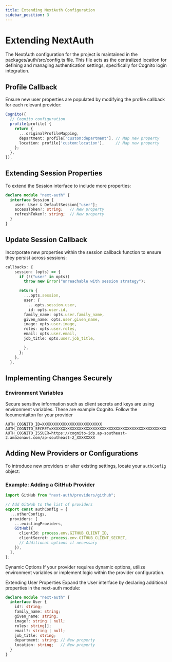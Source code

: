 ```yaml
---
title: Extending NextAuth Configuration
sidebar_position: 3
---
```


# Extending NextAuth

The NextAuth configuration for the project is maintained in the packages/auth/src/config.ts file. This file acts as the centralized location for defining and managing authentication settings, specifically for Cognito login integration. 



## Profile Callback

Ensure new user properties are populated by modifying the profile callback for each relevant provider:

```typescript
Cognito({
  // Cognito configuration
  profile(profile) {
    return {
      ...originalProfileMapping,
      department: profile['custom:department'], // Map new property
      location: profile['custom:location'],     // Map new property
    };
  },
}),
```


## Extending Session Properties

To extend the Session interface to include more properties:

```typescript
declare module "next-auth" {
  interface Session {
    user: User & DefaultSession["user"];
    accessToken?: string;   // New property
    refreshToken?: string;  // New property
  }
}
```

## Update Session Callback

Incorporate new properties within the session callback function to ensure they persist across sessions:

``` typescript
callbacks: {
    session: (opts) => {
      if (!("user" in opts))
        throw new Error("unreachable with session strategy");

      return {
        ...opts.session,
        user: {
          ...opts.session.user,
          id: opts.user.id,
        family_name: opts.user.family_name,
        given_name: opts.user.given_name,
        image: opts.user.image,
        roles: opts.user.roles,
        email: opts.user.email,
        job_title: opts.user.job_title,       

        },
      };
    },
  },
```


## Implementing Changes Securely

### Environment Variables

Secure sensitive information such as client secrets and keys are using environment variables. These are example Cognito. Follow the focumentaiton for your provider

```
AUTH_COGNITO_ID=XXXXXXXXXXXXXXXXXXXXXXXXXX
AUTH_COGNITO_SECRET=XXXXXXXXXXXXXXXXXXXXXXXXXXXXXXXXXXXXXXXXXXXXXXXXXX
AUTH_COGNITO_ISSUER=https://cognito-idp.ap-southeast-2.amazonaws.com/ap-southeast-2_XXXXXXXX
```



## Adding New Providers or Configurations

To introduce new providers or alter existing settings, locate your `authConfig` object:

### Example: Adding a GitHub Provider

```typescript
import GitHub from "next-auth/providers/github";

// Add GitHub to the list of providers
export const authConfig = {
  ...otherConfigs,
  providers: [
    ...existingProviders,
    GitHub({
      clientId: process.env.GITHUB_CLIENT_ID,
      clientSecret: process.env.GITHUB_CLIENT_SECRET,
      // Additional options if necessary
    }),
  ],
};
```

Dynamic Options
If your provider requires dynamic options, utilize environment variables or implement logic within the provider configuration.

Extending User Properties
Expand the User interface by declaring additional properties in the next-auth module:

```typescript
declare module "next-auth" {
  interface User {
    id?: string;
    family_name: string;
    given_name: string;
    image?: string | null;
    roles: string[];
    email?: string | null;
    job_title: string;
    department: string; // New property
    location: string;   // New property
  }
}
```

